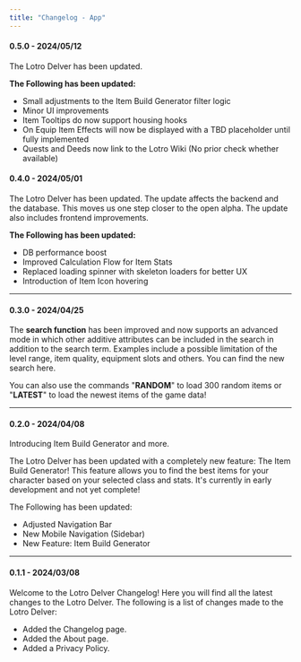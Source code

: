 ```yaml
---
title: "Changelog - App"
---
```

#### 0.5.0 - 2024/05/12
The Lotro Delver has been updated.

**The Following has been updated:**
- Small adjustments to the Item Build Generator filter logic
- Minor UI improvements
- Item Tooltips do now support housing hooks
- On Equip Item Effects will now be displayed with a TBD placeholder until fully implemented
- Quests and Deeds now link to the Lotro Wiki (No prior check whether available)

#### 0.4.0 - 2024/05/01
The Lotro Delver has been updated. The update affects the backend and the database. This moves us one step closer to the open alpha. The update also includes frontend improvements.

**The Following has been updated:**
- DB performance boost
- Improved Calculation Flow for Item Stats
- Replaced loading spinner with skeleton loaders for better UX
- Introduction of Item Icon hovering

---

#### 0.3.0 - 2024/04/25
The **search function** has been improved and now supports an advanced mode in which other additive attributes can be included in the search in addition to the search term. Examples include a possible limitation of the level range, item quality, equipment slots and others. You can find the new search here.

You can also use the commands "**RANDOM**" to load 300 random items or "**LATEST**" to load the newest items of the game data!

---

#### 0.2.0 - 2024/04/08
Introducing Item Build Generator and more.

The Lotro Delver has been updated with a completely new feature: The Item Build Generator! This feature allows you to find the best items for your character based on your selected class and stats. It's currently in early development and not yet complete!

The Following has been updated:
- Adjusted Navigation Bar
- New Mobile Navigation (Sidebar)
- New Feature: Item Build Generator

---

#### 0.1.1 - 2024/03/08
Welcome to the Lotro Delver Changelog! Here you will find all the latest changes to the Lotro Delver. The following is a list of changes made to the Lotro Delver:

- Added the Changelog page.
- Added the About page.
- Added a Privacy Policy.